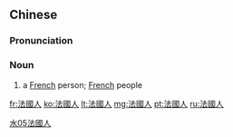 ==Chinese==
{{zh-forms|s=法国人|type=21}}

===Pronunciation===
{{zh-pron
|m=法guórén,cap=y,2cap=y
|c=faat3 gwok3 jan4
|mn=Hoat-kok-lâng
|cat=n
}}

===Noun===
{{zh-noun}}

# a [[French]] person; [[French]] people

[[Category:zh:Nationalities|水05法國人]]

[[fr:法國人]]
[[ko:法國人]]
[[lt:法國人]]
[[mg:法國人]]
[[pt:法國人]]
[[ru:法國人]]